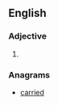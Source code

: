 ==English==

===Adjective===
{{head|en}}

# {{en-comparative of|acrid}}

===Anagrams===
* [[carried#English|carried]]